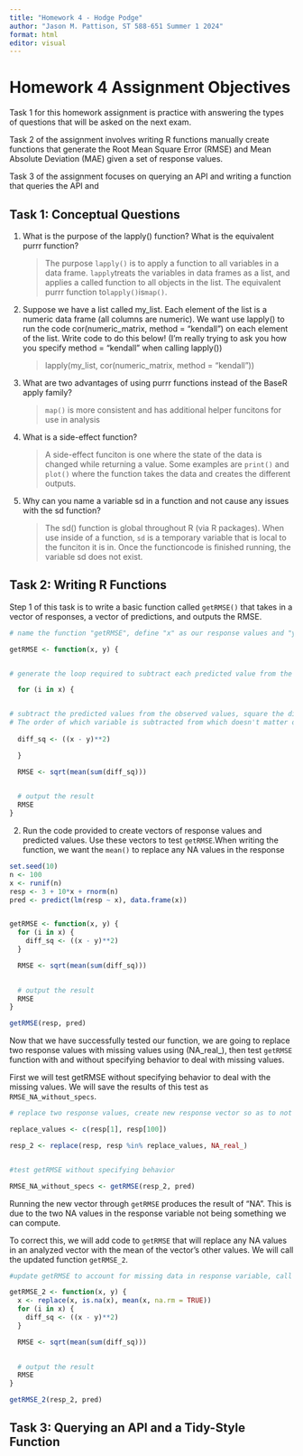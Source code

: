 ```yaml
---
title: "Homework 4 - Hodge Podge"
author: "Jason M. Pattison, ST 588-651 Summer 1 2024"
format: html
editor: visual
---
```


# Homework 4 Assignment Objectives

Task 1 for this homework assignment is practice with answering the types of questions that will be asked on the next exam.

Task 2 of the assignment involves writing R functions manually create functions that generate the Root Mean Square Error (RMSE) and Mean Absolute Deviation (MAE) given a set of response values.

Task 3 of the assignment focuses on querying an API and writing a function that queries the API and

## Task 1: Conceptual Questions

1.  What is the purpose of the lapply() function? What is the equivalent purrr function?

    > The purpose `lapply()` is to apply a function to all variables in a data frame. `lapply`treats the variables in data frames as a list, and applies a called function to all objects in the list. The equivalent purrr function to`lapply()`is`map()`.

2.  Suppose we have a list called my_list. Each element of the list is a numeric data frame (all columns are numeric). We want use lapply() to run the code cor(numeric_matrix, method = "kendall") on each element of the list. Write code to do this below! (I’m really trying to ask you how you specify method = "kendall" when calling lapply())

    > lapply(my_list, cor(numeric_matrix, method = "kendall"))

3.  What are two advantages of using purrr functions instead of the BaseR apply family?

    > `map()` is more consistent and has additional helper funcitons for use in analysis

4.  What is a side-effect function?

    > A side-effect funciton is one where the state of the data is changed while returning a value. Some examples are `print()` and `plot()` where the function takes the data and creates the different outputs.

5.  Why can you name a variable sd in a function and not cause any issues with the sd function?

    > The sd() function is global throughout R (via R packages). When use inside of a function, `sd` is a temporary variable that is local to the funciton it is in. Once the functioncode is finished running, the variable sd does not exist.

## Task 2: Writing R Functions

Step 1 of this task is to write a basic function called `getRMSE()` that takes in a vector of responses, a vector of predictions, and outputs the RMSE. 

```r

# name the function "getRMSE", define "x" as our response values and "y" as our predicted values. 

getRMSE <- function(x, y) {


# generate the loop required to subtract each predicted value from the corresponding response value.

  for (i in x) {  


# subtract the predicted values from the observed values, square the difference, sum the values, establish the mean of the sum, then take the square root of the mean. 
# The order of which variable is subtracted from which doesn't matter due to squaring the difference for each iteration of the loop. 
    
  diff_sq <- ((x - y)**2)

  } 

  RMSE <- sqrt(mean(sum(diff_sq)))

    
  # output the result
  RMSE
}

```

2. Run the code provided to create vectors of response values and predicted values. Use these vectors to test `getRMSE`.When writing the function, we want the `mean()` to replace any NA values in the response

```r

set.seed(10)
n <- 100
x <- runif(n)
resp <- 3 + 10*x + rnorm(n)
pred <- predict(lm(resp ~ x), data.frame(x))


getRMSE <- function(x, y) {
  for (i in x) {  
    diff_sq <- ((x - y)**2)
  } 

  RMSE <- sqrt(mean(sum(diff_sq)))

    
  # output the result
  RMSE
}

getRMSE(resp, pred)

```
Now that we have successfully tested our function, we are going to replace two response values with missing values using (NA_real_), then test `getRMSE` function with and without specifying behavior to deal with missing values. 

First we will test getRMSE without specifying behavior to deal with the missing values. We will save the results of this test as `RMSE_NA_without_specs`. 

```r

# replace two response values, create new response vector so as to not overwrite original data. 

replace_values <- c(resp[1], resp[100])

resp_2 <- replace(resp, resp %in% replace_values, NA_real_)


#test getRMSE without specifying behavior

RMSE_NA_without_specs <- getRMSE(resp_2, pred)

```

Running the new vector through `getRMSE` produces the result of "NA". This is due to the two NA values in the response variable not being something we can compute. 

To correct this, we will add code to `getRMSE` that will replace any NA values in an analyzed vector with the mean of the vector's other values. We will call the updated function `getRMSE_2`. 

```r

#update getRMSE to account for missing data in response variable, call the updated function getRMSE_2

getRMSE_2 <- function(x, y) {
  x <- replace(x, is.na(x), mean(x, na.rm = TRUE))
  for (i in x) {  
    diff_sq <- ((x - y)**2)
  } 

  RMSE <- sqrt(mean(sum(diff_sq)))

    
  # output the result
  RMSE
}

getRMSE_2(resp_2, pred)


```


## Task 3: Querying an API and a Tidy-Style Function
